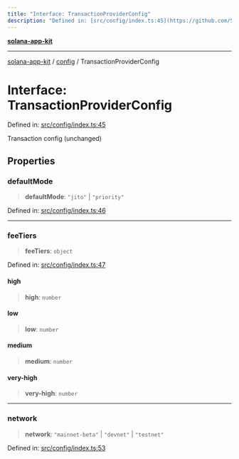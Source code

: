 ```yaml
---
title: "Interface: TransactionProviderConfig"
description: "Defined in: [src/config/index.ts:45](https://github.com/SendArcade/solana-social-starter/blob/b27156124ee1831d644b1af765e8d55a2885cd4f/src/config/index.ts#L45)"
---
```


[**solana-app-kit**](../../README.mdx)

***

[solana-app-kit](../../README.mdx) / [config](../README.mdx) / TransactionProviderConfig

# Interface: TransactionProviderConfig

Defined in: [src/config/index.ts:45](https://github.com/SendArcade/solana-social-starter/blob/b27156124ee1831d644b1af765e8d55a2885cd4f/src/config/index.ts#L45)

Transaction config (unchanged)

## Properties

### defaultMode

> **defaultMode**: `"jito"` \| `"priority"`

Defined in: [src/config/index.ts:46](https://github.com/SendArcade/solana-social-starter/blob/b27156124ee1831d644b1af765e8d55a2885cd4f/src/config/index.ts#L46)

***

### feeTiers

> **feeTiers**: `object`

Defined in: [src/config/index.ts:47](https://github.com/SendArcade/solana-social-starter/blob/b27156124ee1831d644b1af765e8d55a2885cd4f/src/config/index.ts#L47)

#### high

> **high**: `number`

#### low

> **low**: `number`

#### medium

> **medium**: `number`

#### very-high

> **very-high**: `number`

***

### network

> **network**: `"mainnet-beta"` \| `"devnet"` \| `"testnet"`

Defined in: [src/config/index.ts:53](https://github.com/SendArcade/solana-social-starter/blob/b27156124ee1831d644b1af765e8d55a2885cd4f/src/config/index.ts#L53)

